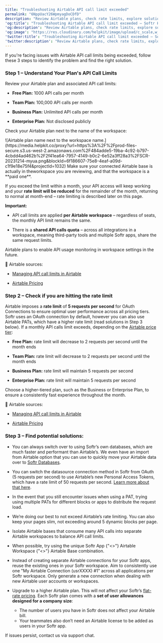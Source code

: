 ```yaml
---
title: "Troubleshooting Airtable API call limit exceeded"
permalink: "6NppUacY26WpmyagDoCDfD"
description: "Review Airtable plans, check rate limits, explore solutions for optimal performance."
'og:title': "Troubleshooting Airtable API call limit exceeded – Softr Help Docs"
'og:description': "Review Airtable plans, check rate limits, explore solutions for optimal performance."
'og:image': "https://res.cloudinary.com/helpkit/image/upload/c_scale,w_700,q_auto/v1674219840/softrdocs_meta_OG_Image_Url_258f31c013.png"
'twitter:title': "Troubleshooting Airtable API call limit exceeded – Softr Help Docs"
'twitter:description': "Review Airtable plans, check rate limits, explore solutions for optimal performance."
---
```

If you're facing issues with Airtable API call limits being exceeded, follow these 3 steps to identify the problem and find the right solution.

### **Step 1 – Understand Your Plan's API Call Limits**

Review your Airtable plan and associated API call limits:

* **Free Plan:** 1000 API calls per month

* **Team Plan:** 100,000 API calls per month

* **Business Plan:** Unlimited API calls per month

* **Enterprise Plan:** Not disclosed publicly

Check your Airtable plan next to the name of the workspace:
<Frame caption="Airtable plan name next to the workspace name.">![Airtable plan name next to the workspace name.](https://media.helpkit.co/proxy?url=https%3A%2F%2Fprod-files-secure.s3.us-west-2.amazonaws.com%2F484adde5-19ba-4c92-b797-4cbdd4ad462b%2F2f41ea64-7957-4149-b0c2-6e52a3ff28a3%2FSCR-20231214-myua.png&blockId=6f186607-75e8-4eaf-a09d-c1f9e18e75f4&projectId=1032)</Frame>
<Note>Make sure your connected Airtable base is actually in theworkspace you are reviewing, and that the workspace is a **paid one**.</Note>

If you exceed the limit within a month, your API access will keep working and your **rate limit will be reduced** for the remainder of the month, returning to normal at month-end – rate limiting is described later on this page.

**Important:**

* API call limits are applied **per Airtable workspace** – regardless of seats, the monthly API limit remains the same.

* There is a **shared API calls quota** – across all integrations in a workspace, meaning third-party tools and multiple Softr apps, share the same request limits.

<Info>Airtable plans to enable API usage monitoring in workspace settings in the future.</Info>

📄 Airtable sources:

* [Managing API call limits in Airtable](https://support.airtable.com/docs/managing-api-call-limits-in-airtable)

* [Airtable Pricing](https://airtable.com/pricing)

### **Step 2 – Check if you are hitting the rate limit**

Airtable imposes a **rate limit** of **5 requests per second** for OAuth Connections to ensure optimal user performance across all pricing tiers. Softr uses an OAuth connection by default, however you can also use Airtable PATs, which have a higher rate limit (read solutions in Step 3 below). If a monthly API calls limit exceeds, depending on the [Airtable price tier](https://airtable.com/pricing):

* **Free Plan:** rate limit will decrease to 2 requests per second until the month ends

* **Team Plan:** rate limit will decrease to 2 requests per second until the month ends

* **Business Plan:** rate limit will maintain 5 requests per second

* **Enterprise Plan:** rate limit will maintain 5 requests per second

<Note>Choose a higher-tiered plan, such as the Business or Enterprise Plan, to ensure a consistently fast experience throughout the month.</Note>

📄 Airtable sources:

* [Managing API call limits in Airtable](https://support.airtable.com/docs/managing-api-call-limits-in-airtable)

* [Airtable Pricing](https://airtable.com/pricing)

### Step 3 – Find p**otential solutions:**

* You can always switch over to using Softr’s own databases, which are much faster and performant than Airtable’s. We even have an import from Airtable option that you can use to quickly move your Airtable data over to [Softr Databases](/softr-databases/57RHfyrVrq5xPojyELRnSu).

* You can switch the datasource connection method in Softr from OAuth (5 requests per second) to use Airtable’s new Personal Access Tokens, which have a rate limit of 50 requests per second. [Learn more about that here](/data-sources/1YYStCJukT15Lh2j93qo9A/airtable/jHX7kfH7QvkVcELQvS3VoX#using-airtable-personal-access-tokens-with-softr).

* In the event that you still encounter issues when using a PAT, trying using multiple PATs for different blocks or apps to distribute the request load.

* We’re doing our best to not exceed Airtable’s rate limiting. You can also keep your pages slim, not exceeding around 5 dynamic blocks per page.

* Isolate Airtable bases that consume many API calls into separate Airtable workspaces to balance API call limits.

* When possible, try using the unique Softr App {"<>"} Airtable Workspace {"<>"} Airtable Base combination.

* Instead of creating separate Airtable connections for your Softr apps, reuse the existing ones in your Softr workspace. Aim to consistently use one "My Airtable Connection (usrXXXX) #1" across all applications per Softr workspace. Only generate a new connection when dealing with new Airtable user accounts or workspaces.

* Upgrade to a higher Airtable plan. This will not affect your Softr’s [flat-rate pricing](http://softr.io/pricing). Each Softr plan comes with a **set of user allowances designed for a company size**:
  + The number of users you have in Softr does not affect your Airtable bill.
  + Your teammates also don’t need an Airtable license to be added as users in your Softr app.

If issues persist, contact us via support chat.